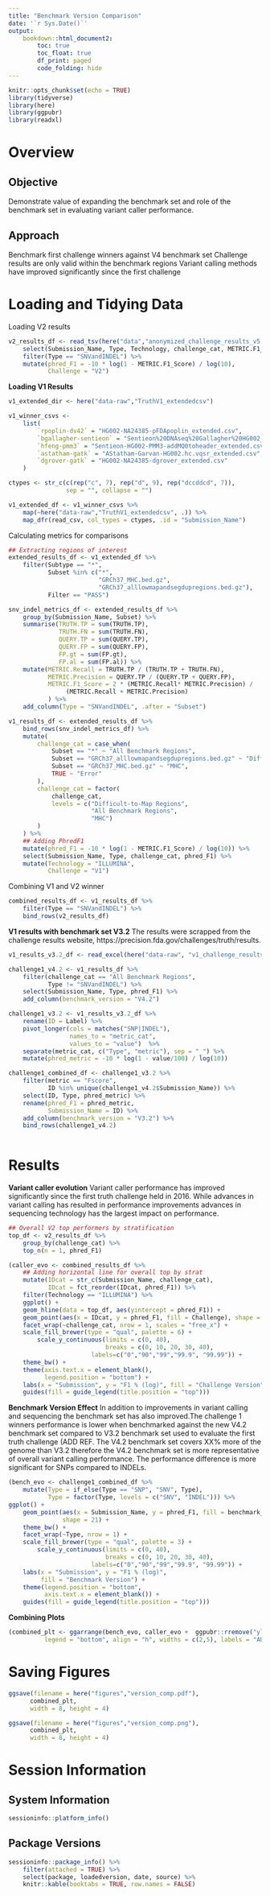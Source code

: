 ```yaml
---
title: "Benchmark Version Comparison"
date: '`r Sys.Date()`'
output: 
    bookdown::html_document2:
        toc: true
        toc_float: true
        df_print: paged
        code_folding: hide
---
```


```r
knitr::opts_chunk$set(echo = TRUE)
library(tidyverse)
library(here)
library(ggpubr)
library(readxl)
```

# Overview

## Objective
Demonstrate value of expanding the benchmark set and role of the benchmark set in evaluating variant caller performance.

## Approach
Benchmark first challenge winners against V4 benchmark set 
Challenge results are only valid within the benchmark regions
Variant calling methods have improved significantly since the first challenge

# Loading and Tidying Data
Loading V2 results
```r
v2_results_df <- read_tsv(here("data","anonymized_challenge_results_v5.txt")) %>% 
    select(Submission_Name, Type, Technology, challenge_cat, METRIC.F1_Score) %>%
    filter(Type == "SNVandINDEL") %>%
    mutate(phred_F1 = -10 * log(1 - METRIC.F1_Score) / log(10),
           Challenge = "V2")
```


__Loading V1 Results__
```r
v1_extended_dir <- here("data-raw","TruthV1_extendedcsv")

v1_winner_csvs <-
    list(
        `rpoplin-dv42` = "HG002-NA24385-pFDApoplin_extended.csv",
        `bgallagher-sentieon` = "Sentieon%20DNAseq%20Gallagher%20HG002_extended.csv",
        `hfeng-pmm3` = "Sentieon-HG002-PMM3-addMQ0toheader_extended.csv",
        `astatham-gatk` = "AStatham-Garvan-HG002.hc.vqsr_extended.csv",
        `dgrover-gatk` = "HG002-NA24385-dgrover_extended.csv"
    )

ctypes <- str_c(c(rep("c", 7), rep("d", 9), rep("dccddcd", 7)), 
                sep = "", collapse = "")

v1_extended_df <- v1_winner_csvs %>% 
    map(~here("data-raw","TruthV1_extendedcsv", .)) %>% 
    map_dfr(read_csv, col_types = ctypes, .id = "Submission_Name")
```


Calculating metrics for comparisons
```r
## Extracting regions of interest
extended_results_df <- v1_extended_df %>% 
    filter(Subtype == "*", 
           Subset %in% c("*", 
                         "GRCh37_MHC.bed.gz",
                         "GRCh37_alllowmapandsegdupregions.bed.gz"),
           Filter == "PASS")

snv_indel_metrics_df <- extended_results_df %>% 
    group_by(Submission_Name, Subset) %>% 
    summarise(TRUTH.TP = sum(TRUTH.TP),
              TRUTH.FN = sum(TRUTH.FN),
              QUERY.TP = sum(QUERY.TP),
              QUERY.FP = sum(QUERY.FP),
              FP.gt = sum(FP.gt),
              FP.al = sum(FP.al)) %>% 
    mutate(METRIC.Recall = TRUTH.TP / (TRUTH.TP + TRUTH.FN),
           METRIC.Precision = QUERY.TP / (QUERY.TP + QUERY.FP),
           METRIC.F1_Score = 2 * (METRIC.Recall* METRIC.Precision) / 
                (METRIC.Recall + METRIC.Precision)
           ) %>% 
    add_column(Type = "SNVandINDEL", .after = "Subset")

v1_results_df <- extended_results_df %>% 
    bind_rows(snv_indel_metrics_df) %>%
    mutate(
        challenge_cat = case_when(
            Subset == "*" ~ "All Benchmark Regions",
            Subset == "GRCh37_alllowmapandsegdupregions.bed.gz" ~ "Difficult-to-Map Regions",
            Subset == "GRCh37_MHC.bed.gz" ~ "MHC",
            TRUE ~ "Error"
        ),
        challenge_cat = factor(
            challenge_cat,
            levels = c("Difficult-to-Map Regions",
                       "All Benchmark Regions",
                       "MHC")
        )
    ) %>%
    ## Adding PhredF1
    mutate(phred_F1 = -10 * log(1 - METRIC.F1_Score) / log(10)) %>% 
    select(Submission_Name, Type, challenge_cat, phred_F1) %>% 
    mutate(Technology = "ILLUMINA",
           Challenge = "V1")
```

Combining V1 and V2 winner
```r
combined_results_df <- v1_results_df %>% 
    filter(Type == "SNVandINDEL") %>% 
    bind_rows(v2_results_df)
```

__V1 results with benchmark set V3.2__
The results were scrapped from the challenge results website, https://precision.fda.gov/challenges/truth/results.  
```r
v1_results_v3.2_df <- read_excel(here("data-raw", "v1_challenge_results.xlsx"))
```

```r
challenge1_v4.2 <- v1_results_df %>% 
    filter(challenge_cat == "All Benchmark Regions",
           Type != "SNVandINDEL") %>% 
    select(Submission_Name, Type, phred_F1) %>% 
    add_column(benchmark_version = "V4.2")

challenge1_v3.2 <- v1_results_v3.2_df %>% 
    rename(ID = Label) %>% 
    pivot_longer(cols = matches("SNP|INDEL"),
                 names_to = "metric_cat",
                 values_to = "value")  %>% 
    separate(metric_cat, c("Type", "metric"), sep = "_") %>% 
    mutate(phred_metric = -10 * log(1 - value/100) / log(10)) 

challenge1_combined_df <- challenge1_v3.2 %>% 
    filter(metric == "Fscore", 
           ID %in% unique(challenge1_v4.2$Submission_Name)) %>% 
    select(ID, Type, phred_metric) %>% 
    rename(phred_F1 = phred_metric,
           Submission_Name = ID) %>% 
    add_column(benchmark_version = "V3.2") %>% 
    bind_rows(challenge1_v4.2)
    
```


# Results
__Variant caller evolution__
Variant caller performance has improved significantly since the first truth challenge held in 2016. 
While advances in variant calling has resulted in performance improvements advances in sequencing technology has the largest impact on performance.

```r
## Overall V2 top performers by stratification
top_df <- v2_results_df %>% 
    group_by(challenge_cat) %>% 
    top_n(n = 1, phred_F1)

(caller_evo <- combined_results_df %>% 
    ## Adding horizontal line for overall top by strat
    mutate(IDcat = str_c(Submission_Name, challenge_cat),
           IDcat = fct_reorder(IDcat, phred_F1)) %>% 
    filter(Technology == "ILLUMINA") %>% 
    ggplot() + 
    geom_hline(data = top_df, aes(yintercept = phred_F1)) +
    geom_point(aes(x = IDcat, y = phred_F1, fill = Challenge), shape = 21) + 
    facet_wrap(~challenge_cat, nrow = 1, scales = "free_x") + 
    scale_fill_brewer(type = "qual", palette = 6) + 
        scale_y_continuous(limits = c(0, 40), 
                           breaks = c(0, 10, 20, 30, 40), 
                       labels=c("0","90","99","99.9", "99.99")) + 
    theme_bw() + 
    theme(axis.text.x = element_blank(), 
          legend.position = "bottom") + 
    labs(x = "Submission", y = "F1 % (log)", fill = "Challenge Version") +
    guides(fill = guide_legend(title.position = "top")))
```
__Benchmark Version Effect__
In addition to improvements in variant calling and sequencing the benchmark set has also improved.The challenge 1 winners performance is lower when benchmarked against the new V4.2 benchmark set compared to V3.2 benchmark set used to evaluate the first truth challenge (ADD REF. 
The V4.2 benchmark set covers XX% more of the genome than V3.2 therefore the V4.2 benchmark set is more representative of overall variant calling performance. The performance difference is more significant for SNPs compared to INDELs. 


```r
(bench_evo <- challenge1_combined_df %>% 
    mutate(Type = if_else(Type == "SNP", "SNV", Type),
           Type = factor(Type, levels = c("SNV", "INDEL"))) %>% 
ggplot() + 
    geom_point(aes(x = Submission_Name, y = phred_F1, fill = benchmark_version), 
               shape = 21) + 
    theme_bw() + 
    facet_wrap(~Type, nrow = 1) +
    scale_fill_brewer(type = "qual", palette = 3) +
        scale_y_continuous(limits = c(0, 40), 
                           breaks = c(0, 10, 20, 30, 40), 
                       labels=c("0","90","99","99.9", "99.99")) + 
    labs(x = "Submission", y = "F1 % (log)", 
         fill = "Benchmark Version") + 
    theme(legend.position = "bottom",
          axis.text.x = element_blank()) +
    guides(fill = guide_legend(title.position = "top")))
```

__Combining Plots__
```r
(combined_plt <- ggarrange(bench_evo, caller_evo +  ggpubr::rremove("ylab"), 
          legend = "bottom", align = "h", widths = c(2,5), labels = "AUTO"))
```



# Saving Figures
```r
ggsave(filename = here("figures","version_comp.pdf"), 
      combined_plt, 
      width = 8, height = 4)

ggsave(filename = here("figures","version_comp.png"), 
      combined_plt, 
      width = 8, height = 4)
```


# Session Information
## System Information
```r
sessioninfo::platform_info()
```


## Package Versions
```r
sessioninfo::package_info() %>% 
    filter(attached = TRUE) %>% 
    select(package, loadedversion, date, source) %>%
    knitr::kable(booktabs = TRUE, row.names = FALSE)
```